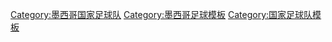 {{Catnav|頁面分類|...|体育|体育模板|足球模板|各国足球模板}}
{{Catnav|頁面分類|...|体育|体育模板|足球模板|足球队模板}}

[[Category:墨西哥国家足球队|Category:墨西哥国家足球队]]
[[Category:墨西哥足球模板|Category:墨西哥足球模板]]
[[Category:国家足球队模板|Category:国家足球队模板]]